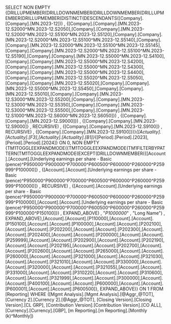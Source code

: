 SELECT NON EMPTY {DRILLUPMEMBER(DRILLDOWNMEMBER(DRILLDOWNMEMBER(DRILLUPMEMBER(DRILLUPMEMBER(DISTINCT(DESCENDANTS([Company].[Company].[MN.2023-12])) , {[Company].[Company].[MN.2023-12.S2000^MN.2023-12.S2050],[Company].[Company].[MN.2023-12.S2000^MN.2023-12.S5100^MN.2023-12.S5120],[Company].[Company].[MN.2023-12.S2000^MN.2023-12.S5100^MN.2023-12.S5140],[Company].[Company].[MN.2023-12.S2000^MN.2023-12.S5100^MN.2023-12.S5145],[Company].[Company].[MN.2023-12.S2000^MN.2023-12.S5100^MN.2023-12.S5190],[Company].[Company].[MN.2023-12.S5000^MN.2023-12.S4100],[Company].[Company].[MN.2023-12.S5000^MN.2023-12.S4200],[Company].[Company].[MN.2023-12.S5000^MN.2023-12.S4300],[Company].[Company].[MN.2023-12.S5000^MN.2023-12.S4400],[Company].[Company].[MN.2023-12.S5020^MN.2023-12.S5050],[Company].[Company].[MN.2023-12.S5020],[Company].[Company].[MN.2023-12.S5000^MN.2023-12.S5450],[Company].[Company].[MN.2023-12.S5010],[Company].[Company].[MN.2023-12.S3000^MN.2023-12.S5200],[Company].[Company].[MN.2023-12.S3000^MN.2023-12.S5350],[Company].[Company].[MN.2023-12.S3000^MN.2023-12.S5500],[Company].[Company].[MN.2023-12.S1000^MN.2023-12.S6000^MN.2023-12.S6050]}) , {[Company].[Company].[MN.2023-12.S9000]}) , {[Company].[Company].[MN.2023-12.S9000]} , RECURSIVE) , {[Company].[Company].[MN.2023-12.S9100]} , RECURSIVE) , {[Company].[Company].[MN.2023-12.S9100]})}*{[Actuality].[Actuality].[F3],[Actuality].[Actuality].[B1]}*{[Period].[Period].[2023],[Period].[Period].[2024]} ON 0, NON EMPTY {TM1TOGGLEEXPANDMODE({TM1TOGGLEEXPANDMODE(TM1FILTERBYPATTERN(TM1TOGGLEEXPANDMODE(EXCEPT(DRILLDOWNMEMBER({[Account].[Account].[Underlying earnings per share - Basic (pence)^P950000^P900000^P700000^P600500^P600000^P260000^P259999^P100000]} , {[Account].[Account].[Underlying earnings per share - Basic (pence)^P950000^P900000^P700000^P600500^P600000^P260000^P259999^P100000]} , RECURSIVE) , {[Account].[Account].[Underlying earnings per share - Basic (pence)^P950000^P900000^P700000^P600500^P600000^P260000^P259999^P100000],[Account].[Account].[Underlying earnings per share - Basic (pence)^P950000^P900000^P700000^P600500^P600000^P260000^P259999^P100000^P150100]}) , EXPAND_ABOVE) , "*P1000000*" , "Long Name") , EXPAND_ABOVE),[Account].[Account].[P110000],[Account].[Account].[P150100],[Account].[Account].[P100000],[Account].[Account].[P202100],[Account].[Account].[P202200],[Account].[Account].[P202300],[Account].[Account].[P202400],[Account].[Account].[P200000],[Account].[Account].[P259999],[Account].[Account].[P202900],[Account].[Account].[P202190],[Account].[Account].[P202195],[Account].[Account].[P202700],[Account].[Account].[P202600],[Account].[Account].[P265000],[Account].[Account].[P260000],[Account].[Account].[P321000],[Account].[Account].[P321030],[Account].[Account].[P321010],[Account].[Account].[P330000],[Account].[Account].[P320000],[Account].[Account].[P321055],[Account].[Account].[P331000],[Account].[Account].[P310220],[Account].[Account].[P310600],[Account].[Account].[P321999],[Account].[Account].[P300000],[Account].[Account].[P400100],[Account].[Account].[P600000],[Account].[Account].[P600001],[Account].[Account].[P600500]}, EXPAND_ABOVE)} ON 1 FROM [Reporting] WHERE ([Mgmt Analysis].[Mgmt Analysis].[@Aggr_@TOT], [Currency 2].[Currency 2].[@Aggr_@TOT], [Closing Version].[Closing Version].[CL GRP], [Contribution Version].[Contribution Version].[CO ALL], [Currency].[Currency].[GBP], [m Reporting].[m Reporting].[Monthly (k)^Monthly])